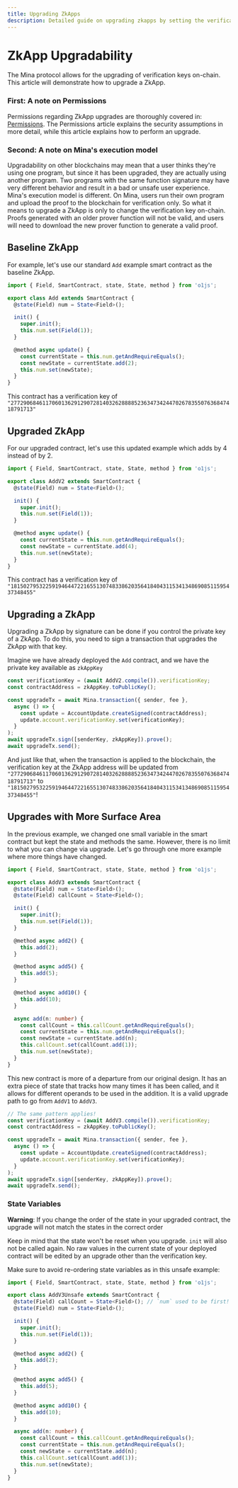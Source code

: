 ```yaml
---
title: Upgrading ZkApps
description: Detailed guide on upgrading zkapps by setting the verification key
---
```


# ZkApp Upgradability

The Mina protocol allows for the upgrading of verification keys on-chain.  This article will demonstrate how to upgrade a ZkApp.

### First: A note on Permissions

Permissions regarding ZkApp upgrades are thoroughly covered in: [Permissions](/zkapps/writing-a-zkapp/feature-overview/permissions#upgradeability-of-smart-contracts).  The Permissions article explains the security assumptions in more detail, while this article explains how to perform an upgrade.

### Second: A note on Mina's execution model

Upgradability on other blockchains may mean that a user thinks they're using one program, but since it has been upgraded, they are actually using another program.  Two programs with the same function signature may have very different behavior and result in a bad or unsafe user experience.  Mina's execution model is different.  On Mina, users run their own program and upload the proof to the blockchain for verification only.  So what it means to upgrade a ZkApp is only to change the verification key on-chain.  Proofs generated with an older prover function will not be valid, and users will need to download the new prover function to generate a valid proof.

## Baseline ZkApp

For example, let's use our standard `Add` example smart contract as the baseline ZkApp.

```ts
import { Field, SmartContract, state, State, method } from 'o1js';

export class Add extends SmartContract {
  @state(Field) num = State<Field>();

  init() {
    super.init();
    this.num.set(Field(1));
  }

  @method async update() {
    const currentState = this.num.getAndRequireEquals();
    const newState = currentState.add(2);
    this.num.set(newState);
  }
}
```

This contract has a verification key of `"27729068461170601362912907281403262888852363473424470267835507636847418791713"`

## Upgraded ZkApp

For our upgraded contract, let's use this updated example which adds by 4 instead of by 2.

```ts
import { Field, SmartContract, state, State, method } from 'o1js';

export class AddV2 extends SmartContract {
  @state(Field) num = State<Field>();

  init() {
    super.init();
    this.num.set(Field(1));
  }

  @method async update() {
    const currentState = this.num.getAndRequireEquals();
    const newState = currentState.add(4);
    this.num.set(newState);
  }
}
```

This contract has a verification key of `"18150279532259194644722165513074833862035641840431153413486908511595437348455"`

## Upgrading a ZkApp

Upgrading a ZkApp by signature can be done if you control the private key of a ZkApp.  To do this, you need to sign a transaction that upgrades the ZkApp with that key.

Imagine we have already deployed the `Add` contract, and we have the private key available as `zkAppKey`

```ts
const verificationKey = (await AddV2.compile()).verificationKey;
const contractAddress = zkAppKey.toPublicKey();

const upgradeTx = await Mina.transaction({ sender, fee },
  async () => {
    const update = AccountUpdate.createSigned(contractAddress);
    update.account.verificationKey.set(verificationKey);
  }
);
await upgradeTx.sign([senderKey, zkAppKey]).prove();
await upgradeTx.send();
```

And just like that, when the transaction is applied to the blockchain, the verification key at the ZkApp address will be updated from `"27729068461170601362912907281403262888852363473424470267835507636847418791713"` to `"18150279532259194644722165513074833862035641840431153413486908511595437348455"`!

## Upgrades with More Surface Area

In the previous example, we changed one small variable in the smart contract but kept the state and methods the same.  However, there is no limit to what you can change via upgrade.  Let's go through one more example where more things have changed.

```ts
import { Field, SmartContract, state, State, method } from 'o1js';

export class AddV3 extends SmartContract {
  @state(Field) num = State<Field>();
  @state(Field) callCount = State<Field>();

  init() {
    super.init();
    this.num.set(Field(1));
  }

  @method async add2() {
    this.add(2);
  }

  @method async add5() {
    this.add(5);
  }

  @method async add10() {
    this.add(10);
  }

  async add(n: number) {
    const callCount = this.callCount.getAndRequireEquals();
    const currentState = this.num.getAndRequireEquals();
    const newState = currentState.add(n);
    this.callCount.set(callCount.add(1));
    this.num.set(newState);
  }
}
```

This new contract is more of a departure from our original design.  It has an extra piece of state that tracks how many times it has been called, and it allows for different operands to be used in the addition.  It is a valid upgrade path to go from `AddV1` to `AddV3`.

```ts
// The same pattern applies!
const verificationKey = (await AddV3.compile()).verificationKey;
const contractAddress = zkAppKey.toPublicKey();

const upgradeTx = await Mina.transaction({ sender, fee },
  async () => {
    const update = AccountUpdate.createSigned(contractAddress);
    update.account.verificationKey.set(verificationKey);
  }
);
await upgradeTx.sign([senderKey, zkAppKey]).prove();
await upgradeTx.send();
```

### State Variables

**Warning**: If you change the order of the state in your upgraded contract, the upgrade will not match the states in the correct order

Keep in mind that the state won't be reset when you upgrade.  `init` will also not be called again.  No raw values in the current state of your deployed contract will be edited by an upgrade other than the verification key.

Make sure to avoid re-ordering state variables as in this unsafe example:

```ts
import { Field, SmartContract, state, State, method } from 'o1js';

export class AddV3Unsafe extends SmartContract {
  @state(Field) callCount = State<Field>(); // `num` used to be first!
  @state(Field) num = State<Field>();

  init() {
    super.init();
    this.num.set(Field(1));
  }

  @method async add2() {
    this.add(2);
  }

  @method async add5() {
    this.add(5);
  }

  @method async add10() {
    this.add(10);
  }

  async add(n: number) {
    const callCount = this.callCount.getAndRequireEquals();
    const currentState = this.num.getAndRequireEquals();
    const newState = currentState.add(n);
    this.callCount.set(callCount.add(1));
    this.num.set(newState);
  }
}
```
